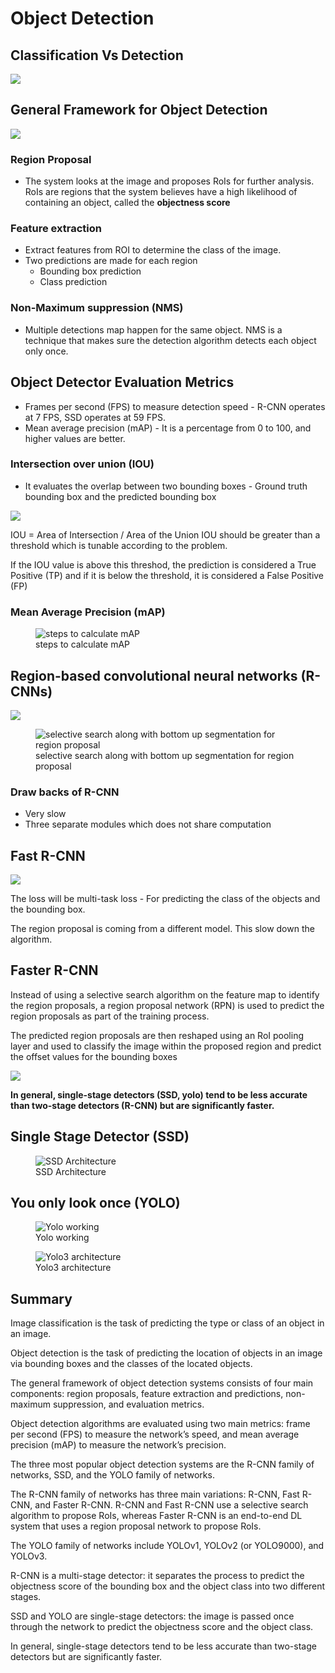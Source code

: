 # Object Detection

## Classification Vs Detection

![](/Images/class_vs_detect.png)


## General Framework for Object Detection

![](/Images/four_steps_od.png)


### Region Proposal

* The system looks at the image and proposes RoIs for further analysis. RoIs are regions that the system believes have a high likelihood of containing an object, called the **objectness score**

### Feature extraction
* Extract features from ROI to determine the class of the image.
* Two predictions are made for each region
    * Bounding box prediction
    * Class prediction

### Non-Maximum suppression (NMS)
* Multiple detections map happen for the same object. NMS is a technique that makes sure the detection algorithm detects each object only once.

## Object Detector Evaluation Metrics
* Frames per second (FPS) to measure detection speed - R-CNN operates at 7 FPS, SSD operates at 59 FPS.
* Mean average precision (mAP) - It is a percentage from 0 to 100, and higher values are better.


### Intersection over union (IOU)
* It evaluates the overlap between two bounding boxes - Ground truth bounding box and the predicted bounding box

![](/Images/IOU.png)

IOU = Area of Intersection / Area of the Union
IOU should be greater than a threshold which is tunable according to the problem.

If the IOU value is above this threshod, the prediction is considered a True Positive (TP) and if it is below the threshold, it is considered a False Positive (FP)

### Mean Average Precision (mAP)
![steps to calculate mAP](/Images/mAP.png)


## Region-based convolutional neural networks (R-CNNs)

![](/Images/r_cnn.png)


![selective search along with bottom up segmentation for region proposal](/Images/selective_search.png)

### Draw backs of R-CNN
* Very slow
* Three separate modules which does not share computation


## Fast R-CNN

![](/Images/Fast_R-CNN.png)

The loss will be multi-task loss - For predicting the class of the objects and the bounding box.

The region proposal is coming from a different model. This slow down the algorithm.


## Faster R-CNN
Instead of using a selective search algorithm on the feature map to identify the region proposals, a region proposal network (RPN) is used to predict the region proposals as part of the training process. 

The predicted region proposals are then reshaped using an RoI pooling layer and used to classify the image within the proposed region and predict the offset values for the bounding boxes

![](/Images/Faster_R_CNN.png)

**In general, single-stage detectors (SSD, yolo) tend to be less accurate than two-stage detectors (R-CNN) but are significantly faster.**


## Single Stage Detector (SSD)
![SSD Architecture](/Images/ssd_architecture.png)


## You only look once (YOLO)
![Yolo working](/Images/yolo.png)

![Yolo3 architecture](/Images/yolo_architecture.png)



## Summary
Image classification is the task of predicting the type or class of an object in an image.

Object detection is the task of predicting the location of objects in an image via bounding boxes and the classes of the located objects.

The general framework of object detection systems consists of four main components: region proposals, feature extraction and predictions, non-maximum suppression, and evaluation metrics.

Object detection algorithms are evaluated using two main metrics: frame per second (FPS) to measure the network’s speed, and mean average precision (mAP) to measure the network’s precision.

The three most popular object detection systems are the R-CNN family of networks, SSD, and the YOLO family of networks.

The R-CNN family of networks has three main variations: R-CNN, Fast R-CNN, and Faster R-CNN. R-CNN and Fast R-CNN use a selective search algorithm to propose RoIs, whereas Faster R-CNN is an end-to-end DL system that uses a region proposal network to propose RoIs.

The YOLO family of networks include YOLOv1, YOLOv2 (or YOLO9000), and YOLOv3.

R-CNN is a multi-stage detector: it separates the process to predict the objectness score of the bounding box and the object class into two different stages.

SSD and YOLO are single-stage detectors: the image is passed once through the network to predict the objectness score and the object class.

In general, single-stage detectors tend to be less accurate than two-stage detectors but are significantly faster.